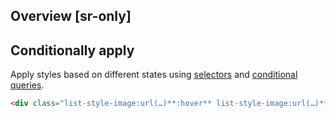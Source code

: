 ## Overview [sr-only]
<Overview/>

## Conditionally apply
Apply styles based on different states using [selectors](/guide/state-selectors) and [conditional queries](/guide/conditional-queries).
```html
<div class="list-style-image:url(…)**:hover** list-style-image:url(…)**@sm** list-style-image:url(…)**@dark** list-style-image:url(…)**@print**">…</div>
```

